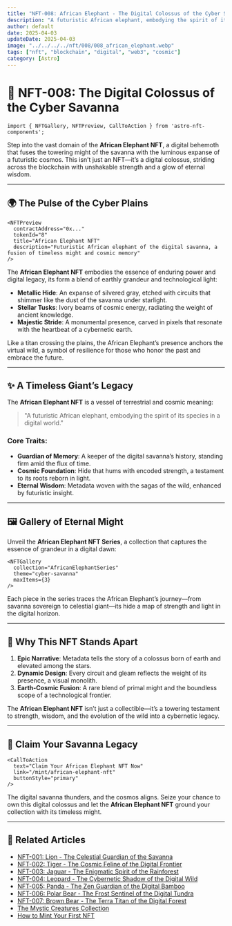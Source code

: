```yaml
---
title: "NFT-008: African Elephant - The Digital Colossus of the Cyber Savanna"
description: "A futuristic African elephant, embodying the spirit of its species in a digital world."
author: default
date: 2025-04-03
updateDate: 2025-04-03
image: "../../../../nft/008/008_african_elephant.webp"
tags: ["nft", "blockchain", "digital", "web3", "cosmic"]
category: [Astro]
---
```


# 🐘 NFT-008: The Digital Colossus of the Cyber Savanna

```astro
import { NFTGallery, NFTPreview, CallToAction } from 'astro-nft-components';
```

Step into the vast domain of the **African Elephant NFT**, a digital behemoth that fuses the towering might of the savanna with the luminous expanse of a futuristic cosmos. This isn’t just an NFT—it’s a digital colossus, striding across the blockchain with unshakable strength and a glow of eternal wisdom.

---

## 🌍 The Pulse of the Cyber Plains

```astro
<NFTPreview
  contractAddress="0x..."
  tokenId="8"
  title="African Elephant NFT"
  description="Futuristic African elephant of the digital savanna, a fusion of timeless might and cosmic memory"
/>
```

The **African Elephant NFT** embodies the essence of enduring power and digital legacy, its form a blend of earthly grandeur and technological light:

- **Metallic Hide**: An expanse of silvered gray, etched with circuits that shimmer like the dust of the savanna under starlight.
- **Stellar Tusks**: Ivory beams of cosmic energy, radiating the weight of ancient knowledge.
- **Majestic Stride**: A monumental presence, carved in pixels that resonate with the heartbeat of a cybernetic earth.

Like a titan crossing the plains, the African Elephant’s presence anchors the virtual wild, a symbol of resilience for those who honor the past and embrace the future.

---

## ✨ A Timeless Giant’s Legacy

The **African Elephant NFT** is a vessel of terrestrial and cosmic meaning:

> "A futuristic African elephant, embodying the spirit of its species in a digital world."

### Core Traits:

- **Guardian of Memory**: A keeper of the digital savanna’s history, standing firm amid the flux of time.
- **Cosmic Foundation**: Hide that hums with encoded strength, a testament to its roots reborn in light.
- **Eternal Wisdom**: Metadata woven with the sagas of the wild, enhanced by futuristic insight.

---

## 🖼️ Gallery of Eternal Might

Unveil the **African Elephant NFT Series**, a collection that captures the essence of grandeur in a digital dawn:

```astro
<NFTGallery
  collection="AfricanElephantSeries"
  theme="cyber-savanna"
  maxItems={3}
/>
```

Each piece in the series traces the African Elephant’s journey—from savanna sovereign to celestial giant—its hide a map of strength and light in the digital horizon.

---

## 🌌 Why This NFT Stands Apart

1. **Epic Narrative**: Metadata tells the story of a colossus born of earth and elevated among the stars.
2. **Dynamic Design**: Every circuit and gleam reflects the weight of its presence, a visual monolith.
3. **Earth-Cosmic Fusion**: A rare blend of primal might and the boundless scope of a technological frontier.

The **African Elephant NFT** isn’t just a collectible—it’s a towering testament to strength, wisdom, and the evolution of the wild into a cybernetic legacy.

---

## 🐘 Claim Your Savanna Legacy

```astro
<CallToAction
  text="Claim Your African Elephant NFT Now"
  link="/mint/african-elephant-nft"
  buttonStyle="primary"
/>
```

The digital savanna thunders, and the cosmos aligns. Seize your chance to own this digital colossus and let the **African Elephant NFT** ground your collection with its timeless might.

---

## 🔗 Related Articles

- [NFT-001: Lion - The Celestial Guardian of the Savanna](../nft-001-lion)
- [NFT-002: Tiger - The Cosmic Feline of the Digital Frontier](../nft-002-tiger)
- [NFT-003: Jaguar - The Enigmatic Spirit of the Rainforest](../nft-003-jaguar)
- [NFT-004: Leopard - The Cybernetic Shadow of the Digital Wild](../nft-004-leopard)
- [NFT-005: Panda - The Zen Guardian of the Digital Bamboo](../nft-005-panda)
- [NFT-006: Polar Bear - The Frost Sentinel of the Digital Tundra](../nft-006-polar-bear)
- [NFT-007: Brown Bear - The Terra Titan of the Digital Forest](../nft-007-brown-bear)
- [The Mystic Creatures Collection](../mystic-creatures)
- [How to Mint Your First NFT](../mint-guide)
